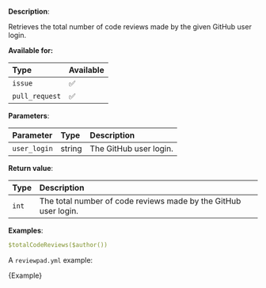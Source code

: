
**Description**:

Retrieves the total number of code reviews made by the given GitHub user login.

**Available for:**

| Type           | Available |
| :------------- | :-------- |
| `issue`        | ✅        |
| `pull_request` | ✅        |

**Parameters**:

| Parameter    | Type   | Description            |
| :----------- | :----- | :--------------------- |
| `user_login` | string | The GitHub user login. |

**Return value**:

| Type  | Description                                                     |
| :---- | :-------------------------------------------------------------- |
| `int` | The total number of code reviews made by the GitHub user login. |

**Examples**:

```yml
$totalCodeReviews($author())
```

A `reviewpad.yml` example:

<CodeBlock language="yml">{Example}</CodeBlock>
